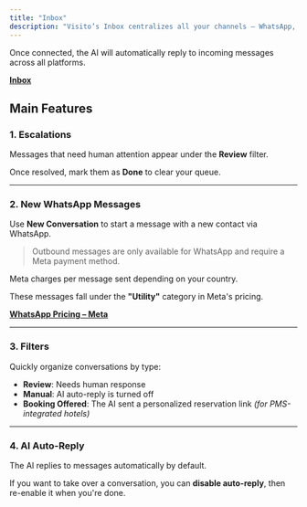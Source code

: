 ```yaml
---
title: "Inbox"
description: "Visito’s Inbox centralizes all your channels — WhatsApp, Instagram, Messenger, Webchat, and SMS — in one place."
---
```


<Note>
  Once connected, the AI will automatically reply to incoming messages across all platforms.

  [**Inbox**](https://app.visitoai.com/chats)
</Note>

## Main Features

### 1. Escalations

Messages that need human attention appear under the **Review** filter.

Once resolved, mark them as **Done** to clear your queue.

---

### 2. New WhatsApp Messages

Use **New Conversation** to start a message with a new contact via WhatsApp.

> Outbound messages are only available for WhatsApp and require a Meta payment method.

Meta charges per message sent depending on your country.

These messages fall under the **"Utility"** category in Meta's pricing.

[**WhatsApp Pricing – Meta**](https://business.whatsapp.com/products/platform-pricing)

---

### 3. Filters

Quickly organize conversations by type:

- **Review**: Needs human response
- **Manual**: AI auto-reply is turned off
- **Booking Offered**: The AI sent a personalized reservation link _(for PMS-integrated hotels)_

---

### 4. AI Auto-Reply

The AI replies to messages automatically by default.

If you want to take over a conversation, you can **disable auto-reply**, then re-enable it when you're done.